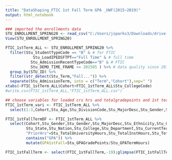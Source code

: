 ---
title: "DataShaping_FTIC 1st Fall Term GPA _UWF(2015~2019)"
output: html_notebook
---



```{r}
### imported the enrollments data
STU_ENROLLMENT_SPRING20 <- read_csv("C:/Users/jsparks3/Downloads/drive-download-20200901T135512Z-001/STU_ENROLLMENT_SPRING20.csv")
View(STU_ENROLLMENT_SPRING20)
```

```{r}
FTIC_1stTerm_ALL <- STU_ENROLLMENT_SPRING20 %>% 
  filter(Stu_StudentTypeCode == "B" & # for FTIC
            Stu_LoadIPEDSFTPT=="Full Time" & # full time
           Stu_AdmissionRecentTypeCode=="B" & # FTIC
           Stu_DEMO_TIME_FRAME >= 201505 ) %>% # data quality since 2015
  group_by(STU_ID) %>% 
  filter(str_detect(Stu_Term,"Fall...")) %>% 
  separate(Stu_AdmissionTerm, into = c("Term","Cohort"),sep=" ")
xtabs(~FTIC_1stTerm_ALL$Cohort+FTIC_1stTerm_ALL$Stu_CollegeCode)
#write.csv(FTIC_1stTerm_ALL,"FTIC_1stTerm_ALL.csv")
```



```{r}
## choose variables for loaded crs hrs and totalgradepoints and 1st term GPA
FTIC_1stTerm_vari <- FTIC_1stTerm_ALL %>% 
  select(1:3,Cohort,Stu_Age,Stu_DivisionCode,Stu_MajorDesc,Stu_Gender,Stu_Ethnicity,Stu_FeeResidency,Stu_County,Stu_State,Stu_Nation,Stu_AdmissionTermCode,contains("GPA"),Stu_College,Stu_Department,contains("Total"),Stu_CurrentTermLoad)

```

```{r}
FTIC_1stFallTermDF <- FTIC_1stTerm_ALL %>% 
  select(Cohort,Stu_Gender,Stu_Gender,Stu_MajorDesc,Stu_Ethnicity,Stu_County,
         Stu_State,Stu_Nation,Stu_College,Stu_Department,Stu_CurrentTermLoad,
         "PriorHrs"=Stu_TotalUniversityHours,Stu_TotalInstHours,Stu_TotalInstGradePoints,
         contains("GPA")) %>% 
         mutate(GPA1stFall=Stu_GPAGradePoints/Stu_GPATermHours)

FTIC_1stFallTerm <- select(FTIC_1stFallTerm,-19);glimpse(FTIC_1stFallTerm)#repeat for 20variables
```

